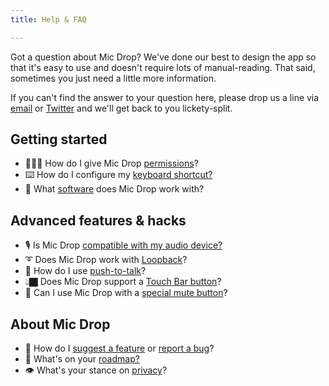 ```yaml
---
title: Help & FAQ

---
```



<Panel>

Got a question about Mic Drop? We've done our best to design the app so that it's easy to use and doesn't require lots of manual-reading. That said, sometimes you just need a little more information.

If you can't find the answer to your question here, please drop us a line via [email](mailto:help@getmicdrop.com) or [Twitter](https://twitter.com/octopusthinks) and we'll get back to you lickety-split.

## Getting started
- 👮🏿‍♀️ How do I give Mic Drop [permissions](/help/permissions)?
- ⌨️ How do I configure my [keyboard shortcut?](/help/keyboard-shortcut)
- 🍦 What [software](/help/compatibility) does Mic Drop work with?

## Advanced features &amp; hacks
- 🎙 Is Mic Drop [compatible with my audio device?](/help/hardware-issues)
- ➰ Does Mic Drop work with [Loopback](/help/using-loopback)?
- 📢 How do I use [push-to-talk](/help/push-to-talk)?
- 👆🏿 Does Mic Drop support a [Touch Bar button](/help/hardware-hacks)?
- 🔘 Can I use Mic Drop with a [special mute button](/help/hardware-hacks)?

## About Mic Drop
- 🐛 How do I [suggest a feature](mailto:help@getmicdrop.com) or [report a bug](mailto:help@getmicdrop.com)?
- 🛵 What's on your [roadmap?](/roadmap)
- 👁 What's your stance on [privacy](/privacy)?

</Panel>
